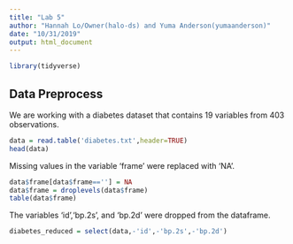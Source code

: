 ```yaml
---
title: "Lab 5"
author: "Hannah Lo/Owner(halo-ds) and Yuma Anderson(yumaanderson)"
date: "10/31/2019"
output: html_document
---
```


```r
library(tidyverse)
```

## Data Preprocess

We are working with a diabetes dataset that contains 19 variables from 403 observations. 
```r
data = read.table('diabetes.txt',header=TRUE)
head(data)
```

Missing values in the variable 'frame' were replaced with 'NA'.
```r
data$frame[data$frame==''] = NA
data$frame = droplevels(data$frame)
table(data$frame)
```

The variables 'id','bp.2s', and 'bp.2d' were dropped from the dataframe. 
```r
diabetes_reduced = select(data,-'id',-'bp.2s',-'bp.2d')
```

